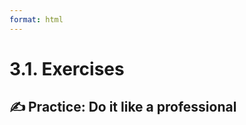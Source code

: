 ```yaml
---
format: html
---
```


<script src='../../src/quiz.js'></script>

# 3.1. Exercises

## ✍️ Practice: Do it like a professional

<div id='mcq1'></div>
<script>
    generateQuiz(
        'mcq1',
        'True or False',
        'Altair figures can be made auto-numbered by modifying the cell meta data.',
        {
        'True': 'You need to use the',
        'False': '',
        },
        'False',
    );
</script>

<div id='mcq2'></div>
<script>
    generateQuiz(
        'mcq2',
        'Question 2',
        'How do you hide a code input cell in JupyterLab?',
        {
        'You use a code block starting with ```<code>hide-input</code>.': 'This syntax is used to to indicate syntax highlighting for different programming languages, e.g. ```<code>python</code>.',
        'You use a code block starting with ```<code>{hide-input}</code>.': 'This syntax is used to format some content such as admonitions and dropdowns, but not for hiding code cells.',
        'You add a cell tag called <code>hide-input</code> via the JupyterLab interface.': '',
        },
        'You add a cell tag called <code>hide-input</code> via the JupyterLab interface.',
    );
</script>
